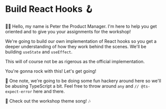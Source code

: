 # Build React Hooks 🪝

<EpicVideo url="https://www.epicreact.dev/tutorials/build-react-hooks/build-react-hooks-introduction" />

👨‍💼 Hello, my name is Peter the Product Manager. I'm here to help you get
oriented and to give you your assignments for the workshop!

We're going to build our own implementation of React hooks so you get a deeper
understanding of how they work behind the scenes. We'll be building `useState`
and `useEffect`.

<callout-warning>
	This will of course not be as rigerous as the official implementation.
</callout-warning>

You're gonna rock with this! Let's get going!

🦺 One note, we're going to be doing some fun hackery around here so we'll be
abusing TypeScript a bit. Feel free to throw around `any` and
`// @ts-expect-error` here and there.

🎵 Check out the workshop theme song! 🎶

<VideoEmbed
	title="Epic React: Build React Hooks Theme Song"
	url="https://www.youtube.com/embed/bSLrsTkyh3c"
/>
